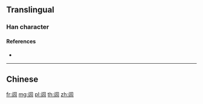 {{character info/new}}
{{also|閭}}
==Translingual==

===Han character===
{{Han char|rn=169|rad=门|as=06|sn=9|four=|canj=LSRR|ids=⿵门吕}}

====References====
* {{Han ref|kx=1343.121|hdz=74296.040|uh=95FE|ud=38398}}

----

==Chinese==
{{zh-see|閭}}

[[fr:闾]]
[[mg:闾]]
[[pl:闾]]
[[th:闾]]
[[zh:闾]]